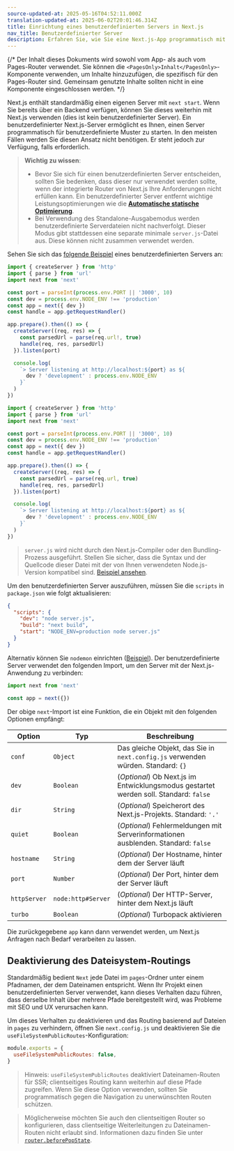 ```yaml
---
source-updated-at: 2025-05-16T04:52:11.000Z
translation-updated-at: 2025-06-02T20:01:46.314Z
title: Einrichtung eines benutzerdefinierten Servers in Next.js
nav_title: Benutzerdefinierter Server
description: Erfahren Sie, wie Sie eine Next.js-App programmatisch mit einem benutzerdefinierten Server starten.
---
```


{/* Der Inhalt dieses Dokuments wird sowohl vom App- als auch vom Pages-Router verwendet. Sie können die `<PagesOnly>Inhalt</PagesOnly>`-Komponente verwenden, um Inhalte hinzuzufügen, die spezifisch für den Pages-Router sind. Gemeinsam genutzte Inhalte sollten nicht in eine Komponente eingeschlossen werden. */}

Next.js enthält standardmäßig einen eigenen Server mit `next start`. Wenn Sie bereits über ein Backend verfügen, können Sie dieses weiterhin mit Next.js verwenden (dies ist kein benutzerdefinierter Server). Ein benutzerdefinierter Next.js-Server ermöglicht es Ihnen, einen Server programmatisch für benutzerdefinierte Muster zu starten. In den meisten Fällen werden Sie diesen Ansatz nicht benötigen. Er steht jedoch zur Verfügung, falls erforderlich.

> **Wichtig zu wissen**:
>
> - Bevor Sie sich für einen benutzerdefinierten Server entscheiden, sollten Sie bedenken, dass dieser nur verwendet werden sollte, wenn der integrierte Router von Next.js Ihre Anforderungen nicht erfüllen kann. Ein benutzerdefinierter Server entfernt wichtige Leistungsoptimierungen wie die **[Automatische statische Optimierung](/docs/pages/building-your-application/rendering/automatic-static-optimization)**.
> - Bei Verwendung des Standalone-Ausgabemodus werden benutzerdefinierte Serverdateien nicht nachverfolgt. Dieser Modus gibt stattdessen eine separate minimale `server.js`-Datei aus. Diese können nicht zusammen verwendet werden.

Sehen Sie sich das [folgende Beispiel](https://github.com/vercel/next.js/tree/canary/examples/custom-server) eines benutzerdefinierten Servers an:

```ts filename="server.ts" switcher
import { createServer } from 'http'
import { parse } from 'url'
import next from 'next'

const port = parseInt(process.env.PORT || '3000', 10)
const dev = process.env.NODE_ENV !== 'production'
const app = next({ dev })
const handle = app.getRequestHandler()

app.prepare().then(() => {
  createServer((req, res) => {
    const parsedUrl = parse(req.url!, true)
    handle(req, res, parsedUrl)
  }).listen(port)

  console.log(
    `> Server listening at http://localhost:${port} as ${
      dev ? 'development' : process.env.NODE_ENV
    }`
  )
})
```

```js filename="server.js" switcher
import { createServer } from 'http'
import { parse } from 'url'
import next from 'next'

const port = parseInt(process.env.PORT || '3000', 10)
const dev = process.env.NODE_ENV !== 'production'
const app = next({ dev })
const handle = app.getRequestHandler()

app.prepare().then(() => {
  createServer((req, res) => {
    const parsedUrl = parse(req.url, true)
    handle(req, res, parsedUrl)
  }).listen(port)

  console.log(
    `> Server listening at http://localhost:${port} as ${
      dev ? 'development' : process.env.NODE_ENV
    }`
  )
})
```

> `server.js` wird nicht durch den Next.js-Compiler oder den Bundling-Prozess ausgeführt. Stellen Sie sicher, dass die Syntax und der Quellcode dieser Datei mit der von Ihnen verwendeten Node.js-Version kompatibel sind. [Beispiel ansehen](https://github.com/vercel/next.js/tree/canary/examples/custom-server).

Um den benutzerdefinierten Server auszuführen, müssen Sie die `scripts` in `package.json` wie folgt aktualisieren:

```json filename="package.json"
{
  "scripts": {
    "dev": "node server.js",
    "build": "next build",
    "start": "NODE_ENV=production node server.js"
  }
}
```

Alternativ können Sie `nodemon` einrichten ([Beispiel](https://github.com/vercel/next.js/tree/canary/examples/custom-server)). Der benutzerdefinierte Server verwendet den folgenden Import, um den Server mit der Next.js-Anwendung zu verbinden:

```js
import next from 'next'

const app = next({})
```

Der obige `next`-Import ist eine Funktion, die ein Objekt mit den folgenden Optionen empfängt:

| Option       | Typ                | Beschreibung                                                                         |
| ------------ | ------------------ | ----------------------------------------------------------------------------------- |
| `conf`       | `Object`           | Das gleiche Objekt, das Sie in `next.config.js` verwenden würden. Standard: `{}`    |
| `dev`        | `Boolean`          | (_Optional_) Ob Next.js im Entwicklungsmodus gestartet werden soll. Standard: `false` |
| `dir`        | `String`           | (_Optional_) Speicherort des Next.js-Projekts. Standard: `'.'`                      |
| `quiet`      | `Boolean`          | (_Optional_) Fehlermeldungen mit Serverinformationen ausblenden. Standard: `false`  |
| `hostname`   | `String`           | (_Optional_) Der Hostname, hinter dem der Server läuft                              |
| `port`       | `Number`           | (_Optional_) Der Port, hinter dem der Server läuft                                  |
| `httpServer` | `node:http#Server` | (_Optional_) Der HTTP-Server, hinter dem Next.js läuft                              |
| `turbo`      | `Boolean`          | (_Optional_) Turbopack aktivieren                                                   |

Die zurückgegebene `app` kann dann verwendet werden, um Next.js Anfragen nach Bedarf verarbeiten zu lassen.

<PagesOnly>

## Deaktivierung des Dateisystem-Routings

Standardmäßig bedient `Next` jede Datei im `pages`-Ordner unter einem Pfadnamen, der dem Dateinamen entspricht. Wenn Ihr Projekt einen benutzerdefinierten Server verwendet, kann dieses Verhalten dazu führen, dass derselbe Inhalt über mehrere Pfade bereitgestellt wird, was Probleme mit SEO und UX verursachen kann.

Um dieses Verhalten zu deaktivieren und das Routing basierend auf Dateien in `pages` zu verhindern, öffnen Sie `next.config.js` und deaktivieren Sie die `useFileSystemPublicRoutes`-Konfiguration:

```js filename="next.config.js"
module.exports = {
  useFileSystemPublicRoutes: false,
}
```

> Hinweis: `useFileSystemPublicRoutes` deaktiviert Dateinamen-Routen für SSR; clientseitiges Routing kann weiterhin auf diese Pfade zugreifen. Wenn Sie diese Option verwenden, sollten Sie programmatisch gegen die Navigation zu unerwünschten Routen schützen.

> Möglicherweise möchten Sie auch den clientseitigen Router so konfigurieren, dass clientseitige Weiterleitungen zu Dateinamen-Routen nicht erlaubt sind. Informationen dazu finden Sie unter [`router.beforePopState`](/docs/pages/api-reference/functions/use-router#routerbeforepopstate).

</PagesOnly>